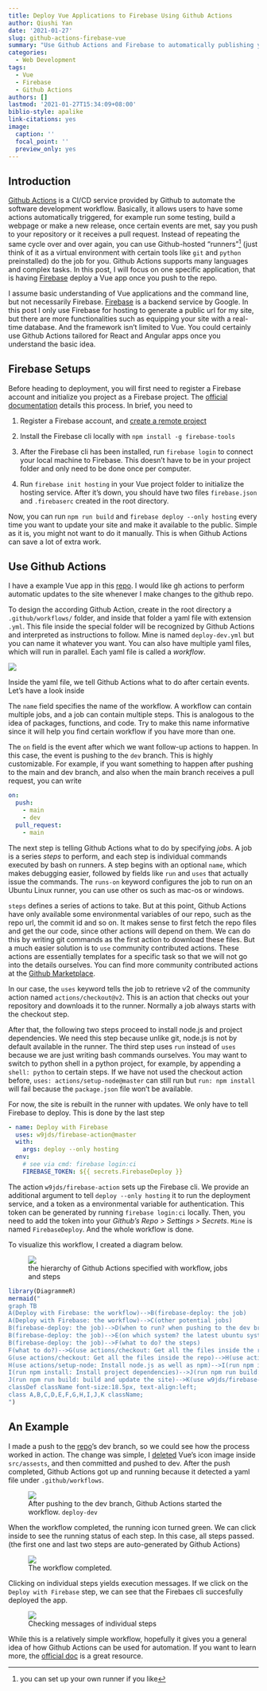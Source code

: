```yaml
---
title: Deploy Vue Applications to Firebase Using Github Actions
author: Qiushi Yan
date: '2021-01-27'
slug: github-actions-firebase-vue
summary: "Use Github Actions and Firebase to automatically publishing you Vue app"
categories:
  - Web Development
tags:
  - Vue
  - Firebase
  - Github Actions
authors: []
lastmod: '2021-01-27T15:34:09+08:00'
biblio-style: apalike
link-citations: yes
image:
  caption: ''
  focal_point: ''
  preview_only: yes
---
```


## Introduction

[Github Actions](https://docs.github.com/en/actions) is a CI/CD service provided by Github to automate the software development workflow. Basically, it allows users to have some actions automatically triggered, for example run some testing, build a webpage or make a new release, once certain events are met, say you push to your repository or it receives a pull request. Instead of repeating the same cycle over and over again, you can use Github-hosted "runners"^[you can set up your own runner if you like] (just think of it as a virtual environment with certain tools like `git` and `python` preinstalled) do the job for you. Github Actions supports many languages and complex tasks. In this post, I will focus on one specific application, that is having [Firebase](https://firebase.google.com/) deploy a Vue app once you push to the repo.

I assume basic understanding of Vue applications and the command line, but not necessarily Firebase. [Firebase](https://firebase.google.com/) is a backend service by Google. In this post I only use Firebase for hosting to generate a public url for my site, but there are more functionalities such as equipping your site with a real-time database.  And the framework isn't limited to Vue. You could certainly use Github Actions tailored for React and Angular apps once you understand the basic idea.

## Firebase Setups

Before heading to deployment, you will first need to register a Firebase account and initialize you project as a Firebase project. The [official documentation](https://firebase.google.com/docs/hosting) details this process. In brief, you need to

1. Register a Firebase account, and [create a remote project](https://firebase.google.com/docs/web/setup)

2. Install the Firebase cli locally with `npm install -g firebase-tools`

3. After the Firebase cli has been installed, run `firebase login` to connect your local machine to Firebase. This doesn't have to be in your project folder and only need to be done once per computer.

4. Run `firebase init hosting` in your Vue project folder to initialize the hosting service. After it's down, you should have two files `firebase.json` and `.firebaserc` created in the root directory.

Now, you can run `npm run build` and `firebase deploy --only hosting` every time you want to update your site and make it available to the public. Simple as it is, you might not want to do it manually. This is when Github Actions can save a lot of extra work.


## Use Github Actions

I have a example Vue app in this [repo](https://github.com/qiushiyan/chatroom). I would like gh actions to perform automatic updates to the site whenever I make changes to the github repo. 

To design the according Github Action,  create in the root directory a `.github/workflows/` folder, and inside that folder a yaml file with extension `.yml`. This file inside the special folder will be recognized by Github Actions and interpreted as instructions to follow. Mine is named `deploy-dev.yml` but you can name it whatever you want. You can also have multiple yaml files, which will run in parallel. Each yaml file is called a *workflow*.

![](create.jpg)

Inside the yaml file, we tell Github Actions what to do after certain events. Let's have a look inside

<script src="https://gist.github.com/qiushiyan/f9deb27ef09a8229661e8c309fa4e0a9.js"></script>

The `name` field specifies the name of the workflow. A workflow can contain multiple jobs, and a job can contain multiple steps. This is analogous to the idea of packages, functions, and code. Try to make this name informative since it will help you find certain workflow if you have more than one.

The `on` field is the event after which we want follow-up actions to happen. In this case, the event is pushing to the `dev` branch. This is highly customizable. For example, if you want something to happen after pushing to the main and dev branch, and also when the main branch receives a pull request, you can write

```yaml
on:
  push:
    - main
    - dev
  pull_request:
    - main
```

The next step is telling Github Actions what to do by specifying *jobs*. A job is a series *steps* to perform, and each step is individual commands executed by bash on runners. A step begins with an optional `name`, which makes debugging easier, followed by fields like `run` and `uses` that actually issue the commands. The `runs-on` keyword configures the job to run on an Ubuntu Linux runner, you can use other os such as mac-os or windows.

`steps` defines a series of actions to take. But at this point, Github Actions have only available some environmental variables of our repo, such as the repo url, the commit id and so on. It makes sense to first fetch the repo files and get the our code, since other actions will depend on them. We can do this by writing git commands as the first action to download these files. But a much easier solution is to `use` community contributed actions. These actions are essentially templates for a specific task so that we will not go into the details ourselves. You can find more community contributed actions at the [Github Marketplace](https://github.com/marketplace?type=actions).

In our case, the `uses` keyword tells the job to retrieve v2 of the community action named `actions/checkout@v2`. This is an action that checks out your repository and downloads it to the runner. Normally a job always starts with the checkout step.

After that, the following two steps proceed to install node.js and project dependencies. We need this step because unlike git, node.js is not by default available in the runner. The third step uses `run` instead of `uses` because we are just writing bash commands ourselves. You may want to switch to python shell in a python project, for example, by appending a `shell: python` to certain steps.  If we have not used the checkout action before, `uses: actions/setup-node@master` can still run but `run: npm install` will fail because the `package.json` file won't be available.

For now, the site is rebuilt in the runner with updates. We only have to tell Firebase to deploy. This is done by the last step

```yaml
- name: Deploy with Firebase
  uses: w9jds/firebase-action@master
  with:
    args: deploy --only hosting
  env:
    # see via cmd: firebase login:ci
    FIREBASE_TOKEN: ${{ secrets.FirebaseDeploy }}
```

The action `w9jds/firebase-action` sets up the Firebase cli. We provide an additional argument to tell `deploy --only hosting` it to run the deployment service, and a token as a environmental variable for authentication. This token can be generated by running `firebase login:ci` locally. Then, you need to add the token into your *Github's Repo > Settings > Secrets*.  `Mine` is named `FirebaseDeploy`. And the whole workflow is done.

To visualize this workflow, I created a diagram below.

<figure>
  <img src="diagram.jpg"/>
  <figcaption>the hierarchy of Github Actions specified with workflow, jobs and steps</figcaption>
</figure>

```r
library(DiagrammeR)
mermaid("
graph TB
A(Deploy with Firebase: the workflow)-->B(firebase-deploy: the job)
A(Deploy with Firebase: the workflow)-->C(other potential jobs)
B(firebase-deploy: the job)-->D(when to run? when pushing to the dev branch)
B(firebase-deploy: the job)-->E(on which system? the latest ubuntu system)
B(firebase-deploy: the job)-->F(what to do? the steps)
F(what to do?)-->G(use actions/checkout: Get all the files inside the repo)
G(use actions/checkout: Get all the files inside the repo)-->H(use actions/setup-node: Install node.js as well as npm)
H(use actions/setup-node: Install node.js as well as npm)-->I(run npm install: Install project dependencies)
I(run npm install: Install project dependencies)-->J(run npm run build: build and update the site)
J(run npm run build: build and update the site)-->K(use w9jds/firebase-action: Let Firebase to host the updated site)
classDef className font-size:18.5px, text-align:left;
class A,B,C,D,E,F,G,H,I,J,K className;
")
```

## An Example

I made a push to the [repo](https://github.com/qiushiyan/chatroom)'s dev branch, so we could see how the process worked in action. The change was simple, I [deleted](https://github.com/qiushiyan/chatroom/commit/e92989a0e219f59fe3b7110a976d1fe2c5592b09) Vue's icon image inside `src/assests`, and then committed and pushed to dev. After the push completed, Github Actions got up and running because it detected a yaml file under `.github/workflows`.

<figure>
  <img src="running.jpg"/>
  <figcaption>After pushing to the dev branch, Github Actions started the workflow. `deploy-dev`</figcaption>
</figure>


When the workflow completed, the running icon turned green. We can click inside to see the running status of each step. In this case, all steps passed. (the first one and last two steps are auto-generated by Github Actions)

<figure>
  <img src="steps.jpg"/>
  <figcaption>The workflow completed.</figcaption>
</figure>

Clicking on individual steps yields execution messages. If we click on the `Deploy with Firebase` step, we can see that the Firebaes cli succesfully deployed the app.

<figure>
  <img src="deployment.jpg"/>
  <figcaption>Checking messages of individual steps</figcaption>
</figure>

While this is a relatively simple workflow, hopefully it gives you a general idea of how Github Actions can be used for automation. If you want to learn more, the [official doc](https://docs.github.com/en/actions/learn-github-actions) is a great resource.